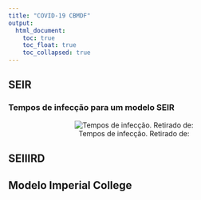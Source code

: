 ```yaml
---
title: "COVID-19 CBMDF"
output:
  html_document:
    toc: true
    toc_float: true
    toc_collapsed: true
---
```


## SEIR
### Tempos de infecção para um modelo SEIR


<center>

![Tempos de infecção. Retirado de: ](www/tempos.png)

</center>


## SEIIIRD

## Modelo Imperial College
